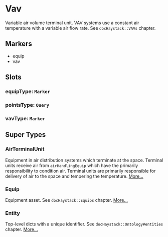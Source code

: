 # Vav
Variable air volume terminal unit.  VAV systems use a constant air
temperature with a variable air flow rate.  See `docHaystack::VAVs` chapter.
## Markers
- equip
- vav

## Slots

### equipType: `Marker`

### pointsType: `Query`

### vavType: `Marker`


## Super Types
### AirTerminalUnit
Equipment in air distribution systems which terminate at the space.
Terminal units receive air from `airHandlingEquip` which have the
primarily responsibility to condition air.  Terminal units are primarily
responsible for delivery of air to the space and tempering the temperature. 
[More...](./AirTerminalUnit)

### Equip
Equipment asset.
See `docHaystack::Equips` chapter. 
[More...](./Equip)

### Entity
Top-level dicts with a unique identifier.
See `docHaystack::Ontology#entities` chapter. 
[More...](./Entity)


